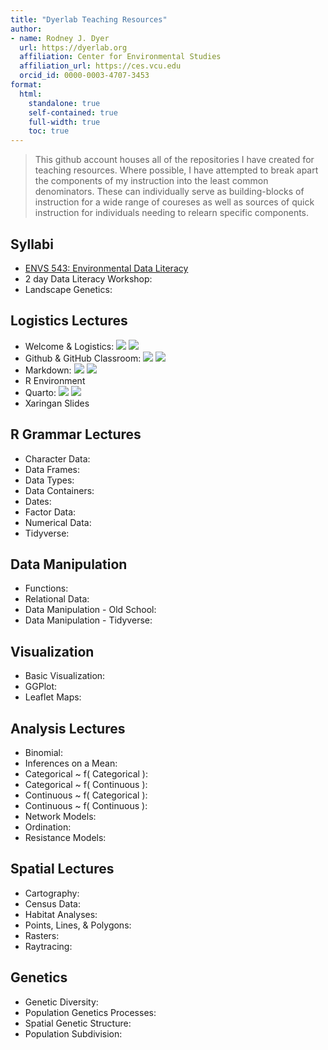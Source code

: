 ```yaml
---
title: "Dyerlab Teaching Resources"
author: 
- name: Rodney J. Dyer
  url: https://dyerlab.org
  affiliation: Center for Environmental Studies
  affiliation_url: https://ces.vcu.edu
  orcid_id: 0000-0003-4707-3453
format: 
  html:
    standalone: true
    self-contained: true
    full-width: true
    toc: true
---
```




> This github account houses all of the repositories I have created for teaching resources.  Where possible, I have attempted to break apart the components of my instruction into the least common denominators.  These can individually serve as building-blocks of instruction for a wide range of coureses as well as sources of quick instruction for individuals needing to relearn specific components.


##  Syllabi

- [ENVS 543: Environmental Data Literacy](https://github.com/dyerlabteaching/ENVS543)
- 2 day Data Literacy Workshop: 
- Landscape Genetics: 


## Logistics Lectures

- Welcome & Logistics: <a href="https://dyerlabteaching.github.io/Welcome/slides.html"><img src="https://img.shields.io/badge/-slides-informational"></a> <a href="https://github.com/dyerlabteaching/Welcome"><img src="https://img.shields.io/badge/-repository-yellow"></a>  
- Github & GitHub Classroom: <a href="https://dyerlabteaching.github.io/Github-Classroom/slides.html#/title-slide"><img src="https://img.shields.io/badge/-slides-informational"></a> <a href="https://github.com/DyerlabTeaching/Github-Classroom"><img src="https://img.shields.io/badge/-repository-yellow"></a>
- Markdown: <a href="https://dyerlabteaching.github.io/Markdown/slides.html"><img src="https://img.shields.io/badge/-slides-informational"></a> <a href="https://github.com/dyerlabteaching/Markdown"><img src="https://img.shields.io/badge/-repository-yellow"></a> 
- R Environment
- Quarto: <a href="https://dyerlabteaching.github.io/Quarto/slides.html"><img src="https://img.shields.io/badge/-slides-informational"></a> <a href="https://github.com/dyerlabteaching/Quarto"><img src="https://img.shields.io/badge/-repository-yellow"></a> 
- Xaringan Slides

## R Grammar Lectures

- Character Data: 
- Data Frames: 
- Data Types: 
- Data Containers: 
- Dates: 
- Factor Data: 
- Numerical Data: 
- Tidyverse: 

## Data Manipulation

- Functions: 
- Relational Data: 
- Data Manipulation - Old School: 
- Data Manipulation - Tidyverse: 

## Visualization

- Basic Visualization: 
- GGPlot: 
- Leaflet Maps: 

## Analysis Lectures

- Binomial: 
- Inferences on a Mean: 
- Categorical ~ f( Categorical ): 
- Categorical ~ f( Continuous ): 
- Continuous ~ f( Categorical ): 
- Continuous ~ f( Continuous ): 
- Network Models: 
- Ordination: 
- Resistance Models: 


## Spatial Lectures

- Cartography: 
- Census Data: 
- Habitat Analyses: 
- Points, Lines, & Polygons: 
- Rasters: 
- Raytracing: 

## Genetics

- Genetic Diversity: 
- Population Genetics Processes: 
- Spatial Genetic Structure: 
- Population Subdivision: 
